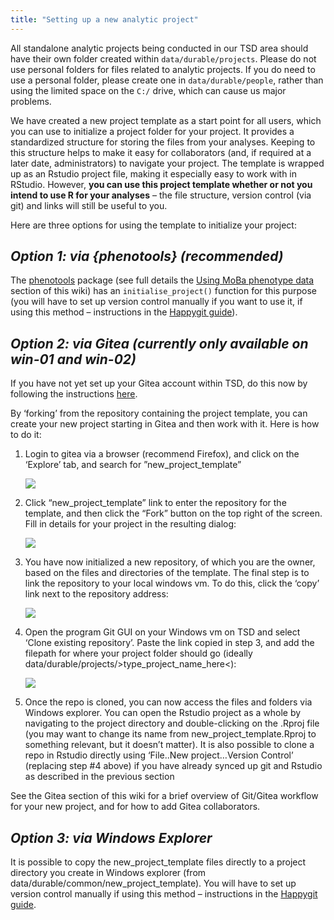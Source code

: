 ```yaml
---
title: "Setting up a new analytic project"
---
```


All standalone analytic projects being conducted in our TSD area should have their own folder created within `data/durable/projects`. Please do not use personal folders for files related to analytic projects. If you do need to use a personal folder, please create one in `data/durable/people`, rather than using the limited space on the `C:/` drive, which can cause us major problems.

We have created a new project template as a start point for all users, which you can use to initialize a project folder for your project. It provides a standardized structure for storing the files from your analyses. Keeping to this structure helps to make it easy for collaborators (and, if required at a later date, administrators) to navigate your project. The template is wrapped up as an Rstudio project file, making it especially easy to work with in RStudio. However, **you can use this project template whether or not you intend to use R for your analyses** – the file structure, version control (via git) and links will still be useful to you.

Here are three options for using the template to initialize your project:

## ***Option 1: via {phenotools} (recommended)***

The [phenotools](https://github.com/psychgen/phenotools) package (see full details the [Using MoBa phenotype data](https://osf.io/necbg/wiki/Using%20MoBa%20phenotype%20data/) section of this wiki) has an `initialise_project()` function for this purpose (you will have to set up version control manually if you want to use it, if using this method – instructions in the [Happygit guide](https://happygitwithr.com/)).

## ***Option 2: via Gitea (currently only available on win-01 and win-02)***

If you have not yet set up your Gitea account within TSD, do this now by following the instructions [here](https://osf.io/necbg/wiki/Gitea%20-%20version%20control%20and%20collaboration%20within%20TSD/).

By ‘forking’ from the repository containing the project template, you can create your new project starting in Gitea and then work with it. Here is how to do it:

1.  Login to gitea via a browser (recommend Firefox), and click on the ‘Explore’ tab, and search for ”new_project_template”

    ![](img/image008.png)

2.  Click “new_project_template” link to enter the repository for the template, and then click the “Fork” button on the top right of the screen. Fill in details for your project in the resulting dialog:

    ![](img/image009.png)

3.  You have now initialized a new repository, of which you are the owner, based on the files and directories of the template. The final step is to link the repository to your local windows vm. To do this, click the ‘copy’ link next to the repository address:

    ![](img/image010.png)

4.  Open the program Git GUI on your Windows vm on TSD and select ‘Clone existing repository’. Paste the link copied in step 3, and add the filepath for where your project folder should go (ideally data/durable/projects/\>type_project_name_here\<):

    ![](img/image012.png)

5.  Once the repo is cloned, you can now access the files and folders via Windows explorer. You can open the Rstudio project as a whole by navigating to the project directory and double-clicking on the .Rproj file (you may want to change its name from new_project_template.Rproj to something relevant, but it doesn’t matter). It is also possible to clone a repo in Rstudio directly using ‘File..New project…Version Control’ (replacing step #4 above) if you have already synced up git and Rstudio as described in the previous section

See the Gitea section of this wiki for a brief overview of Git/Gitea workflow for your new project, and for how to add Gitea collaborators.

## ***Option 3: via Windows Explorer***

It is possible to copy the new_project_template files directly to a project directory you create in Windows explorer (from data/durable/common/new_project_template). You will have to set up version control manually if using this method – instructions in the [Happygit guide](https://happygitwithr.com/).
